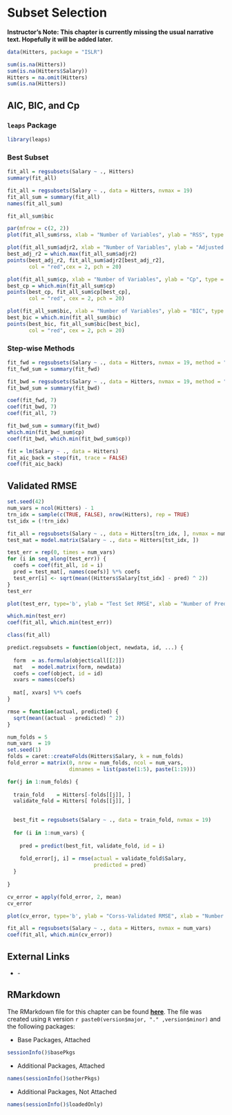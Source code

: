 # Subset Selection

**Instructor's Note: This chapter is currently missing the usual narrative text. Hopefully it will be added later.**

```r
data(Hitters, package = "ISLR")
```

```r
sum(is.na(Hitters))
sum(is.na(Hitters$Salary))
Hitters = na.omit(Hitters)
sum(is.na(Hitters))
```

## AIC, BIC, and Cp

### `leaps` Package

```r
library(leaps)
```

### Best Subset

```r

fit_all = regsubsets(Salary ~ ., Hitters)
summary(fit_all)
```

```r
fit_all = regsubsets(Salary ~ ., data = Hitters, nvmax = 19)
fit_all_sum = summary(fit_all)
names(fit_all_sum)
```

```r
fit_all_sum$bic
```

```r
par(mfrow = c(2, 2))
plot(fit_all_sum$rss, xlab = "Number of Variables", ylab = "RSS", type = "b")

plot(fit_all_sum$adjr2, xlab = "Number of Variables", ylab = "Adjusted RSq", type = "b")
best_adj_r2 = which.max(fit_all_sum$adjr2)
points(best_adj_r2, fit_all_sum$adjr2[best_adj_r2],
       col = "red",cex = 2, pch = 20)

plot(fit_all_sum$cp, xlab = "Number of Variables", ylab = "Cp", type = 'b')
best_cp = which.min(fit_all_sum$cp)
points(best_cp, fit_all_sum$cp[best_cp], 
       col = "red", cex = 2, pch = 20)

plot(fit_all_sum$bic, xlab = "Number of Variables", ylab = "BIC", type = 'b')
best_bic = which.min(fit_all_sum$bic)
points(best_bic, fit_all_sum$bic[best_bic], 
       col = "red", cex = 2, pch = 20)
```

### Step-wise Methods

```r
fit_fwd = regsubsets(Salary ~ ., data = Hitters, nvmax = 19, method = "forward")
fit_fwd_sum = summary(fit_fwd)
```

```r
fit_bwd = regsubsets(Salary ~ ., data = Hitters, nvmax = 19, method = "backward")
fit_bwd_sum = summary(fit_bwd)
```

```r
coef(fit_fwd, 7)
coef(fit_bwd, 7)
coef(fit_all, 7)
```

```r
fit_bwd_sum = summary(fit_bwd)
which.min(fit_bwd_sum$cp)
coef(fit_bwd, which.min(fit_bwd_sum$cp))
```

```r
fit = lm(Salary ~ ., data = Hitters)
fit_aic_back = step(fit, trace = FALSE)
coef(fit_aic_back)
```

## Validated RMSE

```r
set.seed(42)
num_vars = ncol(Hitters) - 1
trn_idx = sample(c(TRUE, FALSE), nrow(Hitters), rep = TRUE)
tst_idx = (!trn_idx)

fit_all = regsubsets(Salary ~ ., data = Hitters[trn_idx, ], nvmax = num_vars)
test_mat = model.matrix(Salary ~ ., data = Hitters[tst_idx, ])

test_err = rep(0, times = num_vars)
for (i in seq_along(test_err)) {
  coefs = coef(fit_all, id = i)
  pred = test_mat[, names(coefs)] %*% coefs
  test_err[i] <- sqrt(mean((Hitters$Salary[tst_idx] - pred) ^ 2))
}
test_err
```

```r
plot(test_err, type='b', ylab = "Test Set RMSE", xlab = "Number of Predictors")
```

```r
which.min(test_err)
coef(fit_all, which.min(test_err))
```

```r
class(fit_all)
```

```r
predict.regsubsets = function(object, newdata, id, ...) {
  
  form  = as.formula(object$call[[2]])
  mat   = model.matrix(form, newdata)
  coefs = coef(object, id = id)
  xvars = names(coefs)
  
  mat[, xvars] %*% coefs
}

```

```r
rmse = function(actual, predicted) {
  sqrt(mean((actual - predicted) ^ 2))
}
```

```r
num_folds = 5
num_vars  = 19
set.seed(1)
folds = caret::createFolds(Hitters$Salary, k = num_folds)
fold_error = matrix(0, nrow = num_folds, ncol = num_vars, 
                    dimnames = list(paste(1:5), paste(1:19)))

for(j in 1:num_folds) {
  
  train_fold    = Hitters[-folds[[j]], ]
  validate_fold = Hitters[ folds[[j]], ]

  
  best_fit = regsubsets(Salary ~ ., data = train_fold, nvmax = 19)
  
  for (i in 1:num_vars) {
    
    pred = predict(best_fit, validate_fold, id = i)
    
    fold_error[j, i] = rmse(actual = validate_fold$Salary,
                            predicted = pred)
  }
  
}

cv_error = apply(fold_error, 2, mean)
cv_error
```

```r
plot(cv_error, type='b', ylab = "Corss-Validated RMSE", xlab = "Number of Predictors")

```

```r
fit_all = regsubsets(Salary ~ ., data = Hitters, nvmax = num_vars)
coef(fit_all, which.min(cv_error))
```


## External Links

- []() - 


## RMarkdown

The RMarkdown file for this chapter can be found [**here**](14-subset.Rmd). The file was created using `R` version `r paste0(version$major, "." ,version$minor)` and the following packages:

- Base Packages, Attached

```r
sessionInfo()$basePkgs
```

- Additional Packages, Attached

```r
names(sessionInfo()$otherPkgs)
```

- Additional Packages, Not Attached

```r
names(sessionInfo()$loadedOnly)
```


